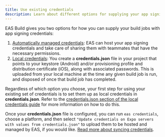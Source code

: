 ```yaml
---
title: Use existing credentials
description: Learn about different options for supplying your app signing credentials to EAS Build.
---
```


EAS Build gives you two options for how you can supply your build jobs with app signing credentials:

1. [Automatically managed credentials](/app-signing/managed-credentials/): EAS can host your app signing credentials and take care of sharing them with teammates that have the necessary permissions.
2. [Local credentials](/app-signing/local-credentials/): You create a **credentials.json** file in your project that points to your keystore (Android) and/or provisioning profile and distribution certificate (iOS), along with associated passwords. This is uploaded from your local machine at the time any given build job is run, and disposed of once that build job has completed.

Regardless of which option you choose, your first step for using your existing set of credentials is to set them up as local credentials in **credentials.json**. Refer to the [credentials.json section of the local credentials guide](/app-signing/local-credentials/#credentialsjson) for more information on how to do this.

Once your **credentials.json** file is configured, you can run `eas credentials`, choose a platform, and then select `"Update credentials on Expo servers with values from credentials.json"` to upload them to be hosted and managed by EAS, if you would like. [Read more about syncing credentials](/app-signing/syncing-credentials/).

